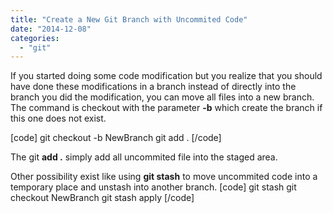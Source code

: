 ```yaml
---
title: "Create a New Git Branch with Uncommited Code"
date: "2014-12-08"
categories: 
  - "git"
---
```


If you started doing some code modification but you realize that you should have done these modifications in a branch instead of directly into the branch you did the modification, you can move all files into a new branch. The command is checkout with the parameter **\-b** which create the branch if this one does not exist.

\[code\] git checkout -b NewBranch git add . \[/code\]

The git **add .** simply add all uncommited file into the staged area.

Other possibility exist like using **git stash** to move uncommited code into a temporary place and unstash into another branch. \[code\] git stash git checkout NewBranch git stash apply \[/code\]
